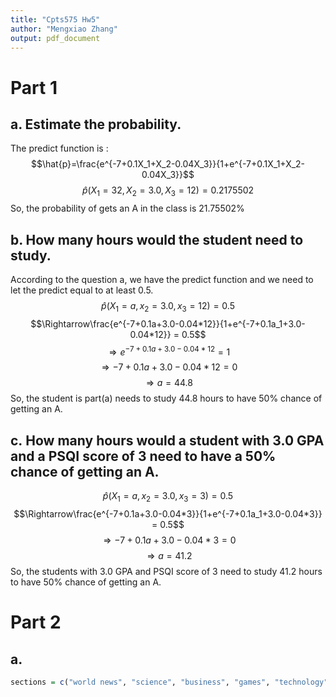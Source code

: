 ```yaml
---
title: "Cpts575 Hw5"
author: "Mengxiao Zhang"
output: pdf_document
---
```

# Part 1
##  a. Estimate the probability.
The predict function is :
$$\hat{p}=\frac{e^{-7+0.1X_1+X_2-0.04X_3}}{1+e^{-7+0.1X_1+X_2-0.04X_3}}$$
$$\hat{p}(X_1=32,X_2=3.0,X_3=12)=0.2175502$$
So, the probability of gets an A in the class is 21.75502%

##  b. How many hours would the student need to study.
According to the question a, we have the predict function and we need to 
let the predict equal to at least 0.5.
$$\hat{p}(X_1=a, x_2=3.0, x_3=12)=0.5$$
$$\Rightarrow\frac{e^{-7+0.1a+3.0-0.04*12}}{1+e^{-7+0.1a_1+3.0-0.04*12}} = 0.5$$
$$\Rightarrow e^{-7+0.1a+3.0-0.04*12} = 1$$
$$\Rightarrow -7+0.1a+3.0-0.04*12 = 0$$
$$\Rightarrow a = 44.8$$
So, the student is part(a) needs to study 44.8 hours to have 50% chance of getting an A.

##  c. How many hours would a student with 3.0 GPA and a PSQI score of 3 need to have a 50% chance of getting an A.
$$\hat{p}(X_1=a, x_2=3.0, x_3=3)=0.5$$
$$\Rightarrow\frac{e^{-7+0.1a+3.0-0.04*3}}{1+e^{-7+0.1a_1+3.0-0.04*3}} = 0.5$$
$$\Rightarrow -7+0.1a+3.0-0.04*3 = 0$$
$$\Rightarrow a = 41.2$$
So, the students with 3.0 GPA and PSQI score of 3 need to study 41.2 hours to have 50% chance of getting an A.

# Part 2
##  a.
```r
sections = c("world news", "science", "business", "games", "technology", "sport", "environment")
```
